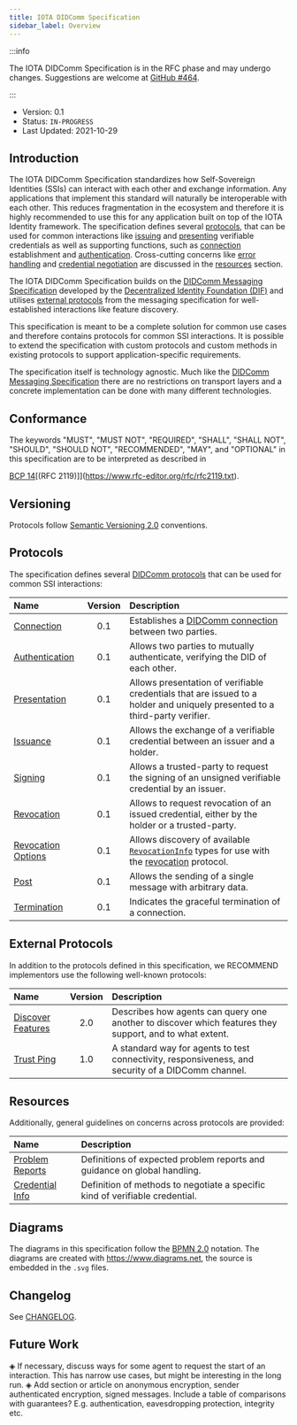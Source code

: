 ```yaml
---
title: IOTA DIDComm Specification
sidebar_label: Overview
---
```



<Announcement />

:::info

The IOTA DIDComm Specification is in the RFC phase and may undergo changes. Suggestions are welcome at [GitHub #464](https://github.com/iotaledger/identity.rs/discussions/464).

:::

- Version: 0.1
- Status: `IN-PROGRESS`
- Last Updated: 2021-10-29

## Introduction

The IOTA DIDComm Specification standardizes how Self-Sovereign Identities (SSIs) can interact with each other and exchange information. Any applications that implement this standard will naturally be interoperable with each other. This reduces fragmentation in the ecosystem and therefore it is highly recommended to use this for any application built on top of the IOTA Identity framework. The specification defines several [protocols](#protocols), that can be used for common interactions like [issuing](./protocols/issuance.mdx) and [presenting](./protocols/presentation.mdx) verifiable credentials as well as supporting functions, such as [connection](./protocols/connection.mdx) establishment and [authentication](./protocols/authentication.mdx). Cross-cutting concerns like [error handling](./resources/problem-reports.mdx) and [credential negotiation](./resources/credential-info.mdx) are discussed in the [resources](#resources) section.

The IOTA DIDComm Specification builds on the [DIDComm Messaging Specification](https://identity.foundation/didcomm-messaging/spec/) developed by the [Decentralized Identity Foundation (DIF)](https://identity.foundation/) and utilises [external protocols](#external-protocols) from the messaging specification for well-established interactions like feature discovery.

This specification is meant to be a complete solution for common use cases and therefore contains protocols for common SSI interactions. It is possible to extend the specification with custom protocols and custom methods in existing protocols to support application-specific requirements.

The specification itself is technology agnostic. Much like the [DIDComm Messaging Specification](https://identity.foundation/didcomm-messaging/spec/) there are no restrictions on transport layers and a concrete implementation can be done with many different technologies.

## Conformance

The keywords "MUST", "MUST NOT", "REQUIRED", "SHALL", "SHALL
NOT", "SHOULD", "SHOULD NOT", "RECOMMENDED", "MAY", and
"OPTIONAL" in this specification are to be interpreted as described in
<!-- markdownlint-disable-next-line MD011 MD052 -->
[BCP 14](https://www.rfc-editor.org/info/bcp14)[(RFC 2119)]](https://www.rfc-editor.org/rfc/rfc2119.txt).

## Versioning

Protocols follow [Semantic Versioning 2.0](https://semver.org/) conventions.

## Protocols

The specification defines several [DIDComm protocols](https://identity.foundation/didcomm-messaging/spec/#protocols) that can be used for common SSI interactions:

| Name                                                     | Version | Description                                                                                                                                                           |
| :------------------------------------------------------- | :-----: | :-------------------------------------------------------------------------------------------------------------------------------------------------------------------- |
| [Connection](./protocols/connection.mdx)                 |   0.1   | Establishes a [DIDComm connection](https://identity.foundation/didcomm-messaging/spec/#connections) between two parties.                                              |
| [Authentication](./protocols/authentication.mdx)         |   0.1   | Allows two parties to mutually authenticate, verifying the DID of each other.                                                                                         |
| [Presentation](./protocols/presentation.mdx)             |   0.1   | Allows presentation of verifiable credentials that are issued to a holder and uniquely presented to a third-party verifier.                                           |
| [Issuance](./protocols/issuance.mdx)                     |   0.1   | Allows the exchange of a verifiable credential between an issuer and a holder.                                                                                        |
| [Signing](./protocols/signing.mdx)                       |   0.1   | Allows a trusted-party to request the signing of an unsigned verifiable credential by an issuer.                                                                      |
| [Revocation](./protocols/revocation.mdx)                 |   0.1   | Allows to request revocation of an issued credential, either by the holder or a trusted-party.                                                                        |
| [Revocation Options](./protocols/revocation-options.mdx) |   0.1   | Allows discovery of available [`RevocationInfo`](./protocols/revocation.mdx#RevocationInfo) types for use with the [revocation](./protocols/revocation.mdx) protocol. |
| [Post](./protocols/post.mdx)                             |   0.1   | Allows the sending of a single message with arbitrary data.                                                                                                           |
| [Termination](./protocols/termination.mdx)               |   0.1   | Indicates the graceful termination of a connection.                                                                                                                   |

## External Protocols

In addition to the protocols defined in this specification, we RECOMMEND implementors use the following well-known protocols:

| Name                                                                                                                                                                 | Version | Description                                                                                             |
| :------------------------------------------------------------------------------------------------------------------------------------------------------------------- | :-----: | :------------------------------------------------------------------------------------------------------ |
| [Discover Features](https://github.com/decentralized-identity/didcomm-messaging/blob/ef997c9d3cd1cd24eb182ffa2930a095d3b856a9/docs/spec-files/feature_discovery.mdx) |   2.0   | Describes how agents can query one another to discover which features they support, and to what extent. |
| [Trust Ping](https://github.com/decentralized-identity/didcomm-messaging/blob/9039564e143380a0085a788b6dfd20e63873b9ca/docs/spec-files/trustping.mdx)                |   1.0   | A standard way for agents to test connectivity, responsiveness, and security of a DIDComm channel.      |

## Resources

Additionally, general guidelines on concerns across protocols are provided:

| Name                                               | Description                                                                  |
| :------------------------------------------------- | :--------------------------------------------------------------------------- |
| [Problem Reports](./resources/problem-reports.mdx) | Definitions of expected problem reports and guidance on global handling.     |
| [Credential Info](./resources/credential-info.mdx) | Definition of methods to negotiate a specific kind of verifiable credential. |

## Diagrams

The diagrams in this specification follow the [BPMN 2.0](https://www.omg.org/spec/BPMN/2.0/) notation. The diagrams are created with https://www.diagrams.net, the source is embedded in the `.svg` files.

## Changelog

See [CHANGELOG](./CHANGELOG.mdx).

## Future Work

◈ If necessary, discuss ways for some agent to request the start of an interaction. This has narrow use cases, but might be interesting in the long run.
◈ Add section or article on anonymous encryption, sender authenticated encryption, signed messages. Include a table of comparisons with guarantees? E.g. authentication, eavesdropping protection, integrity etc.
